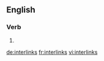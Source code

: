 ==English==

===Verb===
{{head|en}}

# {{en-third-person singular of|interlink}}

[[de:interlinks]]
[[fr:interlinks]]
[[vi:interlinks]]